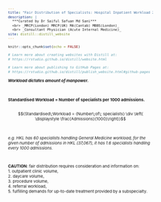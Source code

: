 ```yaml
---
title: "Fair Distribution of Specialists: Hospital Inpatient Workload 2019"
description: |
  ***Curated by Dr Saiful Safuan Md Sani*** 
  <br> _MRCP(London) MRCP(UK) MA(Cantab) MBBS(London)_
  <br> _Consultant Physician (Acute Internal Medicine)_
site: distill::distill_website
---
```

<style type="text/css">
body{ /* Normal  */
      font-size: 8px;
  }
</style>
```r
knitr::opts_chunk$set(echo = FALSE)

# Learn more about creating websites with Distill at:
# https://rstudio.github.io/distill/website.html

# Learn more about publishing to GitHub Pages at:
# https://rstudio.github.io/distill/publish_website.html#github-pages

```
***Workload dictates amount of manpower.***


<br>
<br> **Standardised Workload = Number of specialists per 1000 admissions.**
<br>
<br> $${Standardised\;Workload = {Number\;of\; specialists} \div \left( \displaystyle \frac{Admissions}{1000}\right)}$$
<br>
<br> *e.g. HKL has 60 specialists handling General Medicine workload, for the given number of admissions in HKL (37,067), it has 1.6 specialists handling every 1000 admissions.*

<br>

**CAUTION**: fair distribution requires consideration and information on:
<br> 1. outpatient clinic volume, 
<br> 2. daycare volume,
<br> 3. procedure volume,
<br> 4. referral workload, 
<br> 5. fulfilling demands for up-to-date treatment provided by a subspecialty.
